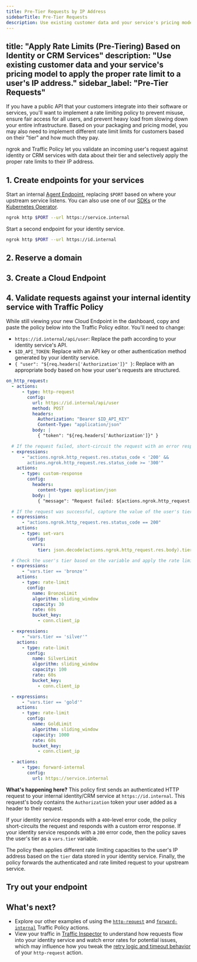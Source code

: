 ```yaml
---
title: Pre-Tier Requests by IP Address
sidebarTitle: Pre-Tier Requests
description: Use existing customer data and your service's pricing model to apply the proper rate limit to a user's IP address.
---
```


title: "Apply Rate Limits (Pre-Tiering) Based on Identity or CRM Services"
description: "Use existing customer data and your service's pricing model to apply the proper rate limit to a user's IP address."
sidebar_label: "Pre-Tier Requests"
---


If you have a public API that your customers integrate into their software or services, you'll want to implement a rate limiting policy to prevent misuse, ensure fair access for all users, and prevent heavy load from slowing down your entire infrastructure.
Based on your packaging and pricing model, you may also need to implement different rate limit limits for customers based on their "tier" and how much they pay.

ngrok and Traffic Policy let you validate an incoming user's request against identity or CRM services with data about their tier and selectively apply the proper rate limits to their IP address.

## 1. Create endpoints for your services

Start an internal [Agent Endpoint](/docs/universal-gateway/agent-endpoints/), replacing `$PORT` based on where your upstream service listens.
You can also use one of our [SDKs](/docs/agent-sdks) or the [Kubernetes Operator](/docs/k8s).

```bash
ngrok http $PORT --url https://service.internal
```

Start a second endpoint for your identity service.

```bash
ngrok http $PORT --url https://id.internal
```

## 2. Reserve a domain

<ReserveDomain />

## 3. Create a Cloud Endpoint

<CloudEndpoint />

## 4. Validate requests against your internal identity service with Traffic Policy

While still viewing your new Cloud Endpoint in the dashboard, copy and paste the policy below into the Traffic Policy editor.
You'll need to change:

- `https://id.internal/api/user`: Replace the path according to your identity service's API.
- `$ID_API_TOKEN`: Replace with an API key or other authentication method generated by your identity service.
- `{ "user": "${req.headers['Authorization']}" }`: Replace with an appropriate body based on how your user's requests are structured.

```yaml
on_http_request:
  - actions:
      - type: http-request
        config:
          url: https://id.internal/api/user
          method: POST
          headers:
            Authorization: "Bearer $ID_API_KEY"
            Content-Type: "application/json"
          body: |
            { "token": "${req.headers['Authorization']}" }

  # If the request failed, short-circuit the request with an error response.
  - expressions:
      - "actions.ngrok.http_request.res.status_code < '200' &&
        actions.ngrok.http_request.res.status_code >= '300'"
    actions:
      - type: custom-response
        config:
          headers:
            content-type: application/json
          body: |
            { "message": "Request failed: ${actions.ngrok.http_request.res.status_code}" }

  # If the request was successful, capture the value of the user's tier for reuse.
  - expressions:
      - "actions.ngrok.http_request.res.status_code == 200"
    actions:
      - type: set-vars
        config:
          vars:
            tier: json.decode(actions.ngrok.http_request.res.body).tier.value

  # Check the user's tier based on the variable and apply the rate limit.
  - expressions:
      - "vars.tier == 'bronze'"
    actions:
      - type: rate-limit
        config:
          name: BronzeLimit
          algorithm: sliding_window
          capacity: 30
          rate: 60s
          bucket_key:
            - conn.client_ip

  - expressions:
      - "vars.tier == 'silver'"
    actions:
      - type: rate-limit
        config:
          name: SilverLimit
          algorithm: sliding_window
          capacity: 100
          rate: 60s
          bucket_key:
            - conn.client_ip

  - expressions:
      - "vars.tier == 'gold'"
    actions:
      - type: rate-limit
        config:
          name: GoldLimit
          algorithm: sliding_window
          capacity: 1000
          rate: 60s
          bucket_key:
            - conn.client_ip

  - actions:
      - type: forward-internal
        config:
          url: https://service.internal
```

**What's happening here?**
This policy first sends an authenticated HTTP request to your internal identity/CRM service at `https://id.internal`.
This request's body contains the `Authorization` token your user added as a header to their request.

If your identity service responds with a `400`-level error code, the policy short-circuits the request and responds with a custom error response. If your identity service responds with a `200` error code, then the policy saves the user's tier as a `vars.tier` variable.

The policy then applies different rate limiting capacities to the user's IP address based on the `tier` data stored in your identity service. Finally, the policy forwards the authenticated and rate limited request to your upstream service.

## Try out your endpoint

<TryOut />

## What's next?

- Explore our other examples of using the [`http-request`](/docs/traffic-policy/actions/http-request/#examples) and [`forward-internal`](/docs/traffic-policy/actions/forward-internal/#examples) Traffic Policy actions.
- View your traffic in [Traffic
  Inspector](https://dashboard.ngrok.com/traffic-inspector) to understand how requests flow into your identity service and watch error rates for potential issues, which may influence how you tweak the [retry logic and timeout behavior](/docs/traffic-policy/actions/http-request/#retry-logic) of your `http-request` action.
